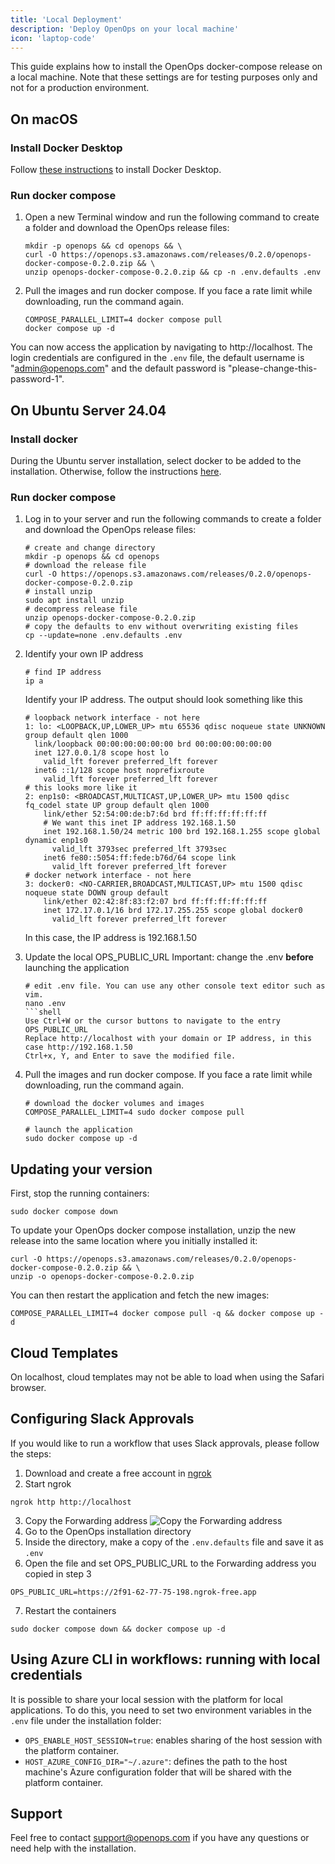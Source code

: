 ```yaml
---
title: 'Local Deployment'
description: 'Deploy OpenOps on your local machine'
icon: 'laptop-code'
---
```


This guide explains how to install the OpenOps docker-compose release on a local machine. Note that these settings are for testing purposes only and not for a production environment.

## On macOS

### Install Docker Desktop

Follow [these instructions](https://docs.docker.com/desktop/setup/install/mac-install/) to install Docker Desktop.

### Run docker compose

1. Open a new Terminal window and run the following command to create a folder and download the OpenOps release files:
    ```shell
    mkdir -p openops && cd openops && \
    curl -O https://openops.s3.amazonaws.com/releases/0.2.0/openops-docker-compose-0.2.0.zip && \
    unzip openops-docker-compose-0.2.0.zip && cp -n .env.defaults .env
   ```
2. Pull the images and run docker compose. If you face a rate limit while downloading, run the command again.
    ```shell
    COMPOSE_PARALLEL_LIMIT=4 docker compose pull
    docker compose up -d
   ```

You can now access the application by navigating to http://localhost. The login credentials are configured in the `.env` file, the default username is "admin@openops.com" and the default password is "please-change-this-password-1".

## On Ubuntu Server 24.04

### Install docker

During the Ubuntu server installation, select docker to be added to the installation. Otherwise, follow the instructions [here](https://docs.docker.com/engine/install/ubuntu/).

### Run docker compose

1. Log in to your server and run the following commands to create a folder and download the OpenOps release files:
    ```shell
    # create and change directory
    mkdir -p openops && cd openops
    # download the release file
    curl -O https://openops.s3.amazonaws.com/releases/0.2.0/openops-docker-compose-0.2.0.zip
    # install unzip
    sudo apt install unzip    
    # decompress release file
    unzip openops-docker-compose-0.2.0.zip
    # copy the defaults to env without overwriting existing files
    cp --update=none .env.defaults .env
    ```
2. Identify your own IP address
    ```shell
    # find IP address
    ip a
    ```
    Identify your IP address. The output should look something like this
    ```shell
    # loopback network interface - not here
    1: lo: <LOOPBACK,UP,LOWER_UP> mtu 65536 qdisc noqueue state UNKNOWN group default qlen 1000
      link/loopback 00:00:00:00:00:00 brd 00:00:00:00:00:00
      inet 127.0.0.1/8 scope host lo
        valid_lft forever preferred_lft forever
      inet6 ::1/128 scope host noprefixroute 
        valid_lft forever preferred_lft forever
    # this looks more like it
    2: enp1s0: <BROADCAST,MULTICAST,UP,LOWER_UP> mtu 1500 qdisc fq_codel state UP group default qlen 1000
        link/ether 52:54:00:de:b7:6d brd ff:ff:ff:ff:ff:ff
        # We want this inet IP address 192.168.1.50
        inet 192.168.1.50/24 metric 100 brd 192.168.1.255 scope global dynamic enp1s0
          valid_lft 3793sec preferred_lft 3793sec
        inet6 fe80::5054:ff:fede:b76d/64 scope link 
          valid_lft forever preferred_lft forever
    # docker network interface - not here
    3: docker0: <NO-CARRIER,BROADCAST,MULTICAST,UP> mtu 1500 qdisc noqueue state DOWN group default 
        link/ether 02:42:8f:83:f2:07 brd ff:ff:ff:ff:ff:ff
        inet 172.17.0.1/16 brd 172.17.255.255 scope global docker0
          valid_lft forever preferred_lft forever
    ```
    In this case, the IP address is 192.168.1.50

3. Update the local OPS_PUBLIC_URL
    Important: change the .env **before** launching the application
    ```shell
    # edit .env file. You can use any other console text editor such as vim.
    nano .env
    ```shell
    Use Ctrl+W or the cursor buttons to navigate to the entry OPS_PUBLIC_URL
    Replace http://localhost with your domain or IP address, in this case http://192.168.1.50
    Ctrl+x, Y, and Enter to save the modified file.

3. Pull the images and run docker compose. If you face a rate limit while downloading, run the command again.
    ```shell
    # download the docker volumes and images
    COMPOSE_PARALLEL_LIMIT=4 sudo docker compose pull
    
    # launch the application
    sudo docker compose up -d
   ```

## Updating your version

First, stop the running containers:
```shell
sudo docker compose down
```

To update your OpenOps docker compose installation, unzip the new release into the same location where you initially installed it:
```shell
curl -O https://openops.s3.amazonaws.com/releases/0.2.0/openops-docker-compose-0.2.0.zip && \
unzip -o openops-docker-compose-0.2.0.zip
```

You can then restart the application and fetch the new images:
```shell
COMPOSE_PARALLEL_LIMIT=4 docker compose pull -q && docker compose up -d
```

## Cloud Templates

On localhost, cloud templates may not be able to load when using the Safari browser.

## Configuring Slack Approvals

If you would like to run a workflow that uses Slack approvals, please follow the steps:
1. Download and create a free account in [ngrok](https://ngrok.com/)
2. Start ngrok 
```shell
ngrok http http://localhost
```
3. Copy the Forwarding address
![Copy the Forwarding address](/images/ngrok-public-address.png)
4. Go to the OpenOps installation directory
5. Inside the directory, make a copy of the `.env.defaults` file and save it as `.env`
6. Open the file and set OPS_PUBLIC_URL to the Forwarding address you copied in step 3
```shell
OPS_PUBLIC_URL=https://2f91-62-77-75-198.ngrok-free.app
```
7. Restart the containers
```shell
sudo docker compose down && docker compose up -d
```

## Using Azure CLI in workflows: running with local credentials

It is possible to share your local session with the platform for local applications.
To do this, you need to set two environment variables in the `.env` file under the installation folder:
* `OPS_ENABLE_HOST_SESSION=true`: enables sharing of the host session with the platform container.
* `HOST_AZURE_CONFIG_DIR="~/.azure"`: defines the path to the host machine's Azure configuration folder that will be shared with the platform container.


## Support

Feel free to contact support@openops.com if you have any questions or need help with the installation.